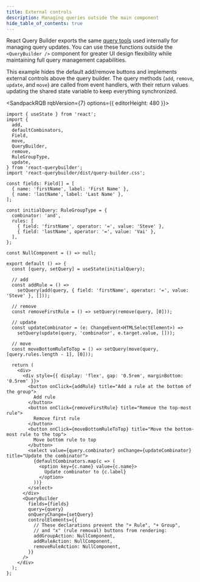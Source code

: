 ```yaml
---
title: External controls
description: Managing queries outside the main component
hide_table_of_contents: true
---
```



React Query Builder exports the same [query tools](../utils/misc#query-tools) used internally for managing query updates. You can use these functions outside the `<QueryBuilder />` component for greater UI design flexibility while maintaining full query management capabilities.

This example hides the default add/remove buttons and implements external controls above the query builder. The query methods (`add`, `remove`, `update`, and `move`) are called from event handlers, with their return values updating the shared state variable to keep everything synchronized.

<SandpackRQB rqbVersion={7} options={{ editorHeight: 480 }}>

```tsx
import { useState } from 'react';
import {
  add,
  defaultCombinators,
  Field,
  move,
  QueryBuilder,
  remove,
  RuleGroupType,
  update,
} from 'react-querybuilder';
import 'react-querybuilder/dist/query-builder.css';

const fields: Field[] = [
  { name: 'firstName', label: 'First Name' },
  { name: 'lastName', label: 'Last Name' },
];

const initialQuery: RuleGroupType = {
  combinator: 'and',
  rules: [
    { field: 'firstName', operator: '=', value: 'Steve' },
    { field: 'lastName', operator: '=', value: 'Vai' },
  ],
};

const NullComponent = () => null;

export default () => {
  const [query, setQuery] = useState(initialQuery);

  // add
  const addRule = () =>
    setQuery(add(query, { field: 'firstName', operator: '=', value: 'Steve' }, []));

  // remove
  const removeFirstRule = () => setQuery(remove(query, [0]));

  // update
  const updateCombinator = (e: ChangeEvent<HTMLSelectElement>) =>
    setQuery(update(query, 'combinator', e.target.value, []));

  // move
  const moveBottomRuleToTop = () => setQuery(move(query, [query.rules.length - 1], [0]));

  return (
    <div>
      <div style={{ display: 'flex', gap: '0.5rem', marginBottom: '0.5rem' }}>
        <button onClick={addRule} title="Add a rule at the bottom of the group">
          Add rule
        </button>
        <button onClick={removeFirstRule} title="Remove the top-most rule">
          Remove first rule
        </button>
        <button onClick={moveBottomRuleToTop} title="Move the bottom-most rule to the top">
          Move bottom rule to top
        </button>
        <select value={query.combinator} onChange={updateCombinator} title="Update the combinator">
          {defaultCombinators.map(c => (
            <option key={c.name} value={c.name}>
              Update combinator to {c.label}
            </option>
          ))}
        </select>
      </div>
      <QueryBuilder
        fields={fields}
        query={query}
        onQueryChange={setQuery}
        controlElements={{
          // These declarations prevent the "+ Rule", "+ Group",
          // and "x" (rule removal) buttons from rendering:
          addGroupAction: NullComponent,
          addRuleAction: NullComponent,
          removeRuleAction: NullComponent,
        }}
      />
    </div>
  );
};
```

</SandpackRQB>
